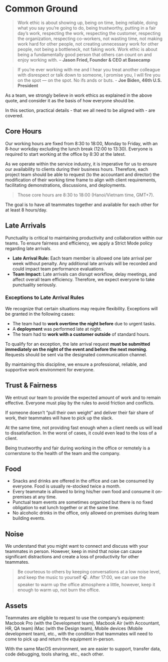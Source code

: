 # Common Ground

>Work ethic is about showing up, being on time, being reliable, doing what you say you’re going to do, being trustworthy, putting in a fair day’s work, respecting the work, respecting the customer, respecting the organization, respecting co-workers, not wasting time, not making work hard for other people, not creating unnecessary work for other people, not being a bottleneck, not faking work. Work ethic is about being a fundamentally good person that others can count on and enjoy working with. –
**Jason Fried, Founder & CEO at Basecamp**

>If you’re ever working with me and I hear you treat another colleague with disrespect or talk down to someone, I promise you, I will fire you on the spot — on the spot. No ifs ands or buts. - **Joe Biden, 46th U.S. President**

As a team, we strongly believe in work ethics as explained in the above quote, and consider it as the basis of how everyone should be.

In this section, practical details - that we all need to be aligned with - are covered.

## Core Hours

Our working hours are fixed from 8:30 to 18:00, Monday to Friday, with an 8-hour workday excluding the lunch break (12:00 to 13:30). Everyone is required to start working at the office by 8:30 at the latest.

As we operate within the service industry, it is imperative for us to ensure our availability to clients during their business hours. Therefore, each project team should be able to request (to the accountant and director) the modification of their working time frame to align with client requirements, facilitating demonstrations, discussions, and deployments.

> Those core hours are 8:30 to 18:00 (Hanoi/Vietnam time, GMT+7).

The goal is to have all teammates together and available for each other for at least 8 hours/day.

## Late Arrivals

Punctuality is critical to maintaining productivity and collaboration within our teams. To ensure fairness and efficiency, we apply a Strict Mode policy regarding late arrivals.

- **Late Arrival Rule:** Each team member is allowed one late arrival per week without penalty. Any additional late arrivals will be recorded and could impact team performance evaluations.
- **Team Impact:** Late arrivals can disrupt workflow, delay meetings, and affect overall team efficiency. Therefore, we expect everyone to take punctuality seriously.

### Exceptions to Late Arrival Rules

We recognize that certain situations may require flexibility. Exceptions will be granted in the following cases:

- The team had to **work overtime the night before** due to urgent tasks.
- A **deployment** was performed late at night.
- The team had to **work with a customer outside** of standard hours.

To qualify for an exception, the late arrival request **must be submitted immediately on the night of the event and before the next morning**. Requests should be sent via the designated communication channel.

By maintaining this discipline, we ensure a professional, reliable, and supportive work environment for everyone.

## Trust & Fairness

We entrust our team to provide the expected amount of work and to remain effective. Everyone must play by the rules to avoid friction and conflicts.

If someone doesn’t “pull their own weight” and deliver their fair share of work, their teammates will have to pick up the slack.

At the same time, not providing fast enough when a client needs us will lead to dissatisfaction. In the worst of cases, it could even lead to the loss of a client.

Being trustworthy and fair during working in the office or remotely is a cornerstone to the health of the team and the company.

## Food

- Snacks and drinks are offered in the office and can be consumed by everyone. Food is usually re-stocked twice a month.
- Every teammate is allowed to bring his/her own food and consume it on-premises at any time.
- Punctual team events are sometimes organized but there is no fixed obligation to eat lunch together or at the same time.
- No alcoholic drinks in the office, only allowed on premises during team building events.

## Noise

We understand that you might want to connect and discuss with your teammates in person. However, keep in mind that noise can cause significant distractions and create a loss of productivity for other teammates.

> Be courteous to others by keeping conversations at a low noise level, and keep the music to yourself 🎧.
> After 17:00, we can use the speaker to warm up the office atmosphere a little, however, keep it enough to warm up, not burn the office.

## Assets

Teammates are eligible to request to use the company’s equipment: Macbook Pro (with the Development team), Macbook Air (with Accountant, HR, QA team) iMac (with the Design team), Mobile devices (Mobile development team), etc., with the condition that teammates will need to come to pick up and return the equipment in-person.

With the same MacOS environment, we are easier to support, transfer data, code debugging, tools sharing, etc., each other.
